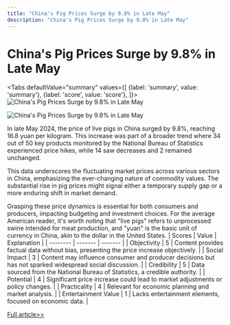 ```yaml
---
title: "China's Pig Prices Surge by 9.8% in Late May"
description: "China's Pig Prices Surge by 9.8% in Late May"
---
```



# China's Pig Prices Surge by 9.8% in Late May


<Tabs
	defaultValue="summary"
	values={[
	{label: 'summary', value: 'summary'},
	{label: 'score', value: 'score'},
]}>
<TabItem value="summary">
<img
  src="https://pub-0a8ecc5052d0464f962a5358e503f73e.r2.dev/2024/06/Foo-nHS-1717494992-0.jpg"
  alt="China's Pig Prices Surge by 9.8% in Late May"
/>

<img
  src="https://pub-0a8ecc5052d0464f962a5358e503f73e.r2.dev/2024/06/Foo-GZf-1717494992-1.jpg"
  alt="China's Pig Prices Surge by 9.8% in Late May"
/>



In late May 2024, the price of live pigs in China surged by 9.8%, reaching 16.8 yuan per kilogram. This increase was part of a broader trend where 34 out of 50 key products monitored by the National Bureau of Statistics experienced price hikes, while 14 saw decreases and 2 remained unchanged.

This data underscores the fluctuating market prices across various sectors in China, emphasizing the ever-changing nature of commodity values. The substantial rise in pig prices might signal either a temporary supply gap or a more enduring shift in market demand.

Grasping these price dynamics is essential for both consumers and producers, impacting budgeting and investment choices. For the average American reader, it's worth noting that "live pigs" refers to unprocessed swine intended for meat production, and "yuan" is the basic unit of currency in China, akin to the dollar in the United States.
</TabItem>
<TabItem value="score">
	| Scores     | Value   | Explanation |
	| -------- | ------- | ------- |
	| Objectivity  | 5    | Content provides factual data without bias, presenting the price increase objectively.    |
	| Social Impact | 3     | Content may influence consumer and producer decisions but has not sparked widespread social discussion.    |
	| Credibility    | 5    | Data sourced from the National Bureau of Statistics, a credible authority.    |
	| Potential    | 4    | Significant price increase could lead to market adjustments or policy changes.    |
	| Practicality    | 4    | Relevant for economic planning and market analysis.    |
	| Entertainment Value    | 1    | Lacks entertainment elements, focused on economic data.    |
</TabItem>
</Tabs>

[Full article>>](https://www.yicai.com/news/102136440.html)
